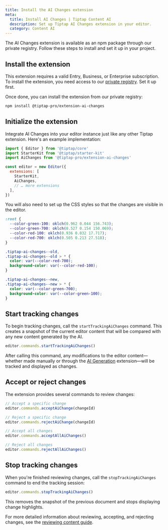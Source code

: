 ```yaml
---
title: Install the AI Changes extension
meta:
  title: Install AI Changes | Tiptap Content AI
  description: Set up Tiptap AI Changes extension in your editor.
  category: Content AI
---
```



The AI Changes extension is available as an npm package through our private registry. Follow these steps to install and set it up in your project.

## Install the extension

<Callout title="Subscription required" variant="warning">

This extension requires a valid Entry, Business, or Enterprise subscription. To install the extension, you need access to our [private registry](/guides/pro-extensions). Set it up first.

</Callout>

Once done, you can install the extension from our private registry:

```bash
npm install @tiptap-pro/extension-ai-changes
```

## Initialize the extension

Integrate AI Changes into your editor instance just like any other Tiptap extension. Here's an example implementation:

```js
import { Editor } from '@tiptap/core'
import StarterKit from '@tiptap/starter-kit'
import AiChanges from '@tiptap-pro/extension-ai-changes'

const editor = new Editor({
  extensions: [
    StarterKit,
    AiChanges,
    // … more extensions
  ],
})
```

You will also need to set up the CSS styles so that the changes are visible in the editor.

```css
:root {
  --color-green-100: oklch(0.962 0.044 156.743);
  --color-green-700: oklch(0.527 0.154 150.069);
  --color-red-100: oklch(0.936 0.032 17.717);
  --color-red-700: oklch(0.505 0.213 27.518);
}

.tiptap-ai-changes--old,
.tiptap-ai-changes--old > * {
  color: var(--color-red-700);
  background-color: var(--color-red-100);
}

.tiptap-ai-changes--new,
.tiptap-ai-changes--new > * {
  color: var(--color-green-700);
  background-color: var(--color-green-100);
}
```

## Start tracking changes

To begin tracking changes, call the `startTrackingAiChanges` command. This creates a snapshot of the current editor content that will be compared with any new content generated by the AI.

```ts
editor.commands.startTrackingAiChanges()
```

After calling this command, any modifications to the editor content—whether made manually or through the [AI Generation](/content-ai/capabilities/generation/overview) extension—will be tracked and displayed as changes.

## Accept or reject changes

The extension provides several commands to review changes:

```ts
// Accept a specific change
editor.commands.acceptAiChange(changeId)

// Reject a specific change
editor.commands.rejectAiChange(changeId)

// Accept all changes
editor.commands.acceptAllAiChanges()

// Reject all changes
editor.commands.rejectAllAiChanges()
```

## Stop tracking changes

When you're finished reviewing changes, call the `stopTrackingAiChanges` command to end the tracking session:

```ts
editor.commands.stopTrackingAiChanges()
```

This removes the snapshot of the previous document and stops displaying change highlights.

For more detailed information about reviewing, accepting, and rejecting changes, see the [reviewing content guide](/content-ai/capabilities/changes/features/review-changes).
